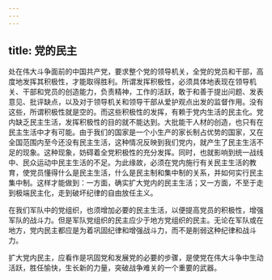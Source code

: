 ```yaml
---
---
---
```

title: 党的民主
---




处在伟大斗争面前的中国共产党，要求整个党的领导机关，全党的党员和干部，高度地发挥其积极性，才能取得胜利。所谓发挥积极性，必须具体地表现在领导机关、干部和党员的创造能力，负责精神，工作的活跃，敢于和善于提出问题、发表意见、批评缺点，以及对于领导机关和领导干部从爱护观点出发的监督作用。没有这些，所谓积极性就是空的。而这些积极性的发挥，有赖于党内生活的民主化。党内缺乏民主生活，发挥积极性的目的就不能达到。大批能干人材的创造，也只有在民主生活中才有可能。由于我们的国家是一个小生产的家长制占优势的国家，又在全国范围内至今还没有民主生活，这种情况反映到我们党内，就产生了民主生活不足的现象。这种现象，妨碍着全党积极性的充分发挥。同时，也就影响到统一战线中、民众运动中民主生活的不足。为此缘故，必须在党内施行有关民主生活的教育，使党员懂得什么是民主生活，什么是民主制和集中制的关系，并如何实行民主集中制。这样才能做到：一方面，确实扩大党内的民主生活；又一方面，不至于走到极端民主化，走到破坏纪律的自由放任主义。

在我们军队中的党组织，也须增加必要的民主生活，以便提高党员的积极性，增强军队的战斗力。但是军队党组织的民主应少于地方党组织的民主。无论在军队或在地方，党内民主都应是为着巩固纪律和增强战斗力，而不是削弱这种纪律和战斗力。

扩大党内民主，应看作是巩固党和发展党的必要的步骤，是使党在伟大斗争中生动活跃，胜任愉快，生长新的力量，突破战争难关的一个重要的武器。